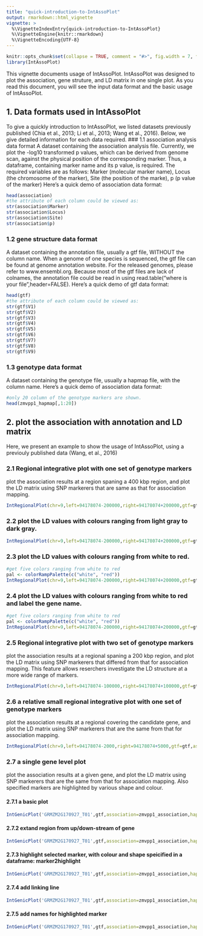---
title: "quick-introduction-to-IntAssoPlot"
output: rmarkdown::html_vignette
vignette: >
  %\VignetteIndexEntry{quick-introduction-to-IntAssoPlot}
  %\VignetteEngine{knitr::rmarkdown}
  %\VignetteEncoding{UTF-8}
---

```{r, include = FALSE}
knitr::opts_chunk$set(collapse = TRUE, comment = "#>", fig.width = 7, fig.height = 7, fig.align = "center")
library(IntAssoPlot)
```

This vignette documents usage of IntAssoPlot. IntAssoPlot was designed to plot the association, gene struture, and LD matrix in one single plot. As you read this document, you will see the input data format and the basic usage of IntAssoPlot.

## 1. Data formats used in IntAssoPlot
To give a quickly introduction to IntAssoPlot, we listed datasets previously published (Chia et al., 2013; Li et al., 2013; Wang et al., 2016). Below, we give detailed information for each data required.
### 1.1 association analysis data format
A dataset containing the association analysis file. Currently, we plot the -log10 transformed p values, which can be derived from genome scan, against the physical position of the corresponding marker. Thus, a dataframe, containing marker name and its p value, is required. The required variables are as follows: Marker (molecular marker name), Locus (the chromosome of the marker), Site (the position of the marke), p (p value of the marker)
Here's a quick demo of association data format:

```{r}
head(association)
#the attribute of each column could be viewed as:
str(association$Marker)
str(association$Locus)
str(association$Site)
str(association$p)
```

### 1.2 gene structure data format
A dataset containing the annotation file, usually a gtf file, WITHOUT the column name. When a genome of one species is sequenced, the gtf file can be found at genome annotation website. For the released genomes, please refer to www.ensembl.org.
Because most of the gtf files are lack of colnames, the annotation file could be read in using read.table("where is your file",header=FALSE). Here's a quick demo of gtf data format:
```{r}
head(gtf)
#the attribute of each column could be viewed as:
str(gtf$V1)
str(gtf$V2)
str(gtf$V3)
str(gtf$V4)
str(gtf$V5)
str(gtf$V6)
str(gtf$V7)
str(gtf$V8)
str(gtf$V9)
```

### 1.3 genotype data format
A dataset containing the genotype file, usually a hapmap file, with the column name. Here's a quick demo of association data format:
```{r}
#only 20 column of the genotype markers are shown.
head(zmvpp1_hapmap[,1:20])
```

## 2. plot the association with annotation and LD matrix
Here, we present an example to show the usage of IntAssoPlot, using a previouly published data (Wang, et al., 2016)

### 2.1 Regional integrative plot with one set of genotype markers
plot the association results at a region spaning a 400 kbp region, and plot the LD matrix using SNP markerers that are same as that for association mapping.
```{r}
IntRegionalPlot(chr=9,left=94178074-200000,right=94178074+200000,gtf=gtf,association=association,hapmap=hapmap_am368,hapmap_ld=hapmap_am368,threshold=5,leadsnp_size=2)
```

### 2.2 plot the LD values with colours ranging from light gray to dark gray.
```{r}
IntRegionalPlot(chr=9,left=94178074-200000,right=94178074+200000,gtf=gtf,association=association,hapmap=hapmap_am368,hapmap_ld=hapmap_am368,threshold=5,leadsnp_size=2,colour02 = "gray1",colour04 = "gray21",colour06 = "gray41",colour08 = "gray61",colour10 = "gray81",)
```

### 2.3 plot the LD values with colours ranging from white to red.
```{r}
#get five colors ranging from white to red
pal <- colorRampPalette(c("white", "red"))
IntRegionalPlot(chr=9,left=94178074-200000,right=94178074+200000,gtf=gtf,association=association,hapmap=hapmap_am368,hapmap_ld=hapmap_am368,threshold=5,leadsnp_size=2,colour02 = pal(5)[1],colour04 = pal(5)[2],colour06 = pal(5)[3],colour08 = pal(5)[4],colour10 = pal(5)[5])
```

### 2.4 plot the LD values with colours ranging from white to red and label the gene name.
```{r}
#get five colors ranging from white to red
pal <- colorRampPalette(c("white", "red"))
IntRegionalPlot(chr=9,left=94178074-200000,right=94178074+200000,gtf=gtf,association=association,hapmap=hapmap_am368,hapmap_ld=hapmap_am368,threshold=5,leadsnp_size=2,colour02 = pal(5)[1],colour04 = pal(5)[2],colour06 = pal(5)[3],colour08 = pal(5)[4],colour10 = pal(5)[5],label_gene_name = TRUE)
```

### 2.5 Regional integrative plot with two set of genotype markers
plot the association results at a regional spaning a 200 kbp region, and plot the LD matrix using SNP markerers that differed from that for association mapping. This feature allows reserchers investigate the LD structure at a more wide range of markers.
```{r}
IntRegionalPlot(chr=9,left=94178074-100000,right=94178074+100000,gtf=gtf,association=association,hapmap=hapmap_am368,hapmap_ld=hapmap2,threshold=5,leadsnp_size=2)
```

### 2.6 a relative small regional integrative plot with one set of genotype markers
plot the association results at a regional covering the candidate gene, and plot the LD matrix using SNP markerers that are the same from that for association mapping.
```{r}
IntRegionalPlot(chr=9,left=94178074-2000,right=94178074+5000,gtf=gtf,association=association,hapmap=hapmap_am368,hapmap_ld=hapmap_am368,threshold=5,leadsnp_size=2)
```

### 2.7 a single gene level plot
plot the association results at a given gene, and plot the LD matrix using SNP markerers that are the same from that for association mapping. Also specified markers are highlighted by various shape and colour.

#### 2.7.1 a basic plot
```{r}
IntGenicPlot('GRMZM2G170927_T01',gtf,association=zmvpp1_association,hapmap=zmvpp1_hapmap,hapmap_ld = zmvpp1_hapmap,threshold=8,leadsnpLD = FALSE)
```

#### 2.7.2 extand region from up/down-stream of gene
```{r}
IntGenicPlot('GRMZM2G170927_T01',gtf,association=zmvpp1_association,hapmap=zmvpp1_hapmap,hapmap_ld = zmvpp1_hapmap,threshold=8,up=500,down=600,leadsnpLD = FALSE)
```

#### 2.7.3 highlight selected marker, with colour and shape speicified in a dataframe: marker2highlight
```{r}
IntGenicPlot('GRMZM2G170927_T01',gtf,association=zmvpp1_association,hapmap=zmvpp1_hapmap,hapmap_ld = zmvpp1_hapmap,threshold=8,up=500,down=600,leadsnpLD = FALSE,marker2highlight=marker2highlight)
```

#### 2.7.4 add linking line
```{r}
IntGenicPlot('GRMZM2G170927_T01',gtf,association=zmvpp1_association,hapmap=zmvpp1_hapmap,hapmap_ld = zmvpp1_hapmap,threshold=8,up=500,down=600,leadsnpLD = FALSE,marker2highlight=marker2highlight,link2gene=marker2link,link2LD=marker2link)
```

#### 2.7.5 add names for highlighted marker
```{r}
IntGenicPlot('GRMZM2G170927_T01',gtf,association=zmvpp1_association,hapmap=zmvpp1_hapmap,hapmap_ld = zmvpp1_hapmap,threshold=8,up=500,down=600,leadsnpLD = FALSE,marker2highlight=marker2highlight,link2gene=marker2link,link2LD=marker2link,marker2label=marker2link,marker2label_angle=60,marker2label_size=2)
```
